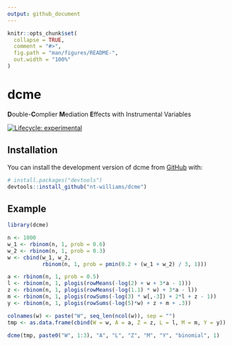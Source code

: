 ```yaml
---
output: github_document
---
```


<!-- README.md is generated from README.Rmd. Please edit that file -->

```r
knitr::opts_chunk$set(
  collapse = TRUE,
  comment = "#>",
  fig.path = "man/figures/README-",
  out.width = "100%"
)
```

# dcme

**D**ouble-**C**omplier **M**ediation **E**ffects with Instrumental Variables

<!-- badges: start -->
[![Lifecycle: experimental](https://img.shields.io/badge/lifecycle-experimental-orange.svg)](https://lifecycle.r-lib.org/articles/stages.html#experimental)
<!-- badges: end -->

## Installation

You can install the development version of dcme from [GitHub](https://github.com/) with:

``` r
# install.packages("devtools")
devtools::install_github("nt-williams/dcme")
```

## Example

```r
library(dcme)

n <- 1000
w_1 <- rbinom(n, 1, prob = 0.6)
w_2 <- rbinom(n, 1, prob = 0.3)
w <- cbind(w_1, w_2,
           rbinom(n, 1, prob = pmin(0.2 + (w_1 + w_2) / 3, 1)))

a <- rbinom(n, 1, prob = 0.5)
l <- rbinom(n, 1, plogis(rowMeans(-log(2) + w + 3*a - 1)))
z <- rbinom(n, 1, plogis(rowMeans(-log(1.1) * w) + 3*a - l))
m <- rbinom(n, 1, plogis(rowSums(-log(3) * w[,-3]) + 2*l + z - 1))
y <- rbinom(n, 1, plogis(rowSums(-log(5)*w) + z + m + .3))

colnames(w) <- paste("W", seq_len(ncol(w)), sep = "")
tmp <- as.data.frame(cbind(W = w, A = a, Z = z, L = l, M = m, Y = y))

dcme(tmp, paste0("W", 1:3), "A", "L", "Z", "M", "Y", "binomial", 1)
```

